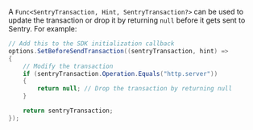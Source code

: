 A `Func<SentryTransaction, Hint, SentryTransaction?>` can be used to update the transaction or drop it by returning `null` before it gets sent to Sentry. For example:

```csharp
// Add this to the SDK initialization callback
options.SetBeforeSendTransaction((sentryTransaction, hint) =>
{
    // Modify the transaction
    if (sentryTransaction.Operation.Equals("http.server"))
    {
        return null; // Drop the transaction by returning null
    }

    return sentryTransaction;
});
```
